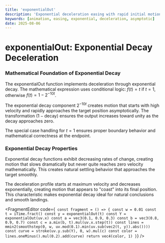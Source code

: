 ```yaml
---
title: 'exponentialOut'
description: 'Exponential deceleration easing with rapid initial motion followed by asymptotic approach'
keywords: [animation, easing, exponential, deceleration, asymptotic]
date: 2025-08-06
---
```



# exponentialOut: Exponential Decay Deceleration

### Mathematical Foundation of Exponential Decay

The exponentialOut function implements deceleration through exponential decay. The mathematical expression uses conditional logic: $f(t) = t$ if $t = 1$, otherwise $f(t) = 1 - 2^{-10t}$.

The exponential decay component $2^{-10t}$ creates motion that starts with high velocity and rapidly approaches the target position asymptotically. The transformation $(1 - \text{decay})$ ensures the output increases toward unity as the decay approaches zero.

The special case handling for $t = 1$ ensures proper boundary behavior and mathematical correctness at the endpoint.

### Exponential Decay Properties

Exponential decay functions exhibit decreasing rates of change, creating motion that slows dramatically but never quite reaches zero velocity mathematically. This creates natural settling behavior that approaches the target smoothly.

The deceleration profile starts at maximum velocity and decreases exponentially, creating motion that appears to "coast" into its final position. This characteristic makes exponential decay ideal for natural conclusions and smooth landings.

<FragmentEditor
        code={`
const fragment = () => {
    const w = 0.01
    const t = iTime.fract()
    const y = exponentialOut(t)
    const Y = exponentialOut(uv.x)
    const a = vec3(0.1, 0.9, 0.3)
    const b = vec3(0.8, 0.9, 0.7)
    const c = a.mix(b, t).mul(uv.x.step(t))
    const lines = mmin2(smoothstep(0, w, uv.mod(0.1).min(uv.sub(vec2(t, y)).abs())))
    const curve = stroke(uv.y.sub(Y), 0, w).mul(c)
    const color = lines.oneMinus().mul(0.2).add(curve)
    return vec4(color, 1)
}`}
/>
